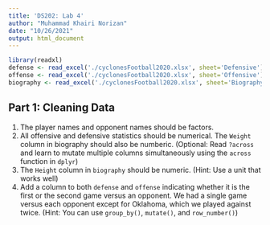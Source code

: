 ```yaml
---
title: 'DS202: Lab 4'
author: "Muhammad Khairi Norizan"
date: "10/26/2021"
output: html_document
---
```


```r
library(readxl)
defense <- read_excel('./cyclonesFootball2020.xlsx', sheet='Defensive')
offense <- read_excel('./cyclonesFootball2020.xlsx', sheet='Offensive')
biography <- read_excel('./cyclonesFootball2020.xlsx', sheet='Biography')
```

## Part 1: Cleaning Data

1. The player names and opponent names should be factors.
2. All offensive and defensive statistics should be numerical. The `Weight` column in biography should also be numberic. (Optional: Read `?across` and learn to mutate multiple columns simultaneously using the `across` function in `dplyr`)
3. The `Height` column in `biography` should be numeric. (Hint: Use a unit that works well)
4. Add a column to both `defense` and `offense` indicating whether it is the first or the second game versus an opponent. We had a single game versus each opponent except for Oklahoma, which we played against twice. (Hint: You can use `group_by()`, `mutate()`, and `row_number()`)

